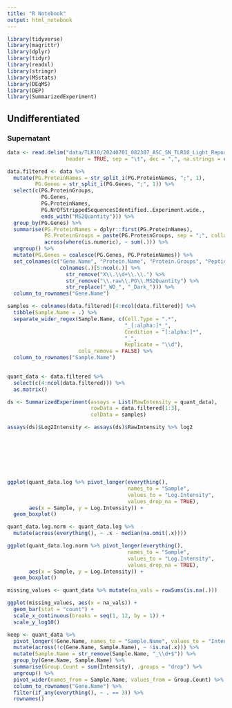 ```yaml
---
title: "R Notebook"
output: html_notebook
---
```


```r

library(tidyverse)
library(magrittr)
library(dplyr)
library(tidyr)
library(readxl)
library(stringr)
library(MSstats)
library(DEqMS)
library(DEP)
library(SummarizedExperiment)

```

## Undifferentiated

### Supernatant

```r

data <- read.delim("data/TLR10/20240701_082307_ASC_SN_TLR10_Light_Report.tsv", 
                   header = TRUE, sep = "\t", dec = ",", na.strings = c("NaN", "NA", ""))

data.filtered <- data %>%
  mutate(PG.ProteinNames = str_split_i(PG.ProteinNames, ";", 1),
         PG.Genes = str_split_i(PG.Genes, ";", 1)) %>%
  select(c(PG.ProteinGroups,
           PG.Genes,
           PG.ProteinNames,
           PG.NrOfStrippedSequencesIdentified..Experiment.wide.,
           ends_with("MS2Quantity"))) %>%
  group_by(PG.Genes) %>%
  summarise(PG.ProteinNames = dplyr::first(PG.ProteinNames),
            PG.ProteinGroups = paste(PG.ProteinGroups, sep = ";", collapse = ""),
            across(where(is.numeric), ~ sum(.))) %>%
  ungroup() %>%
  mutate(PG.Genes = coalesce(PG.Genes, PG.ProteinNames)) %>%
  set_colnames(c("Gene.Name", "Protein.Name", "Protein.Groups", "Peptides",
                 colnames(.)[5:ncol(.)] %>% 
                   str_remove("X\\.\\d+\\.\\.") %>% 
                   str_remove("\\.raw\\.PG\\.MS2Quantity") %>%
                   str_replace("_WO_", "_Dark_"))) %>%
  column_to_rownames("Gene.Name")

samples <- colnames(data.filtered)[4:ncol(data.filtered)] %>% 
  tibble(Sample.Name = .) %>% 
  separate_wider_regex(Sample.Name, c(Cell.Type = ".*", 
                                      "_[:alpha:]*_", 
                                      Condition = "[:alpha:]*", 
                                      "_", 
                                      Replicate = "\\d"),
                       cols_remove = FALSE) %>%
  column_to_rownames("Sample.Name")
  

quant_data <- data.filtered %>% 
  select(c(4:ncol(data.filtered))) %>% 
  as.matrix()

ds <- SummarizedExperiment(assays = List(RawIntensity = quant_data),
                           rowData = data.filtered[1:3],
                           colData = samples)

assays(ds)$Log2Intensity <- assays(ds)$RawIntensity %>% log2








ggplot(quant_data.log %>% pivot_longer(everything(), 
                                       names_to = "Sample", 
                                       values_to = "Log.Intensity",
                                       values_drop_na = TRUE), 
       aes(x = Sample, y = Log.Intensity)) +
  geom_boxplot()

quant_data.log.norm <- quant_data.log %>%
  mutate(across(everything(), ~ .x - median(na.omit(.x))))

ggplot(quant_data.log.norm %>% pivot_longer(everything(), 
                                       names_to = "Sample", 
                                       values_to = "Log.Intensity",
                                       values_drop_na = TRUE), 
       aes(x = Sample, y = Log.Intensity)) +
  geom_boxplot()

```

```r

missing_values <- quant_data %>% mutate(na_vals = rowSums(is.na(.)))

ggplot(missing_values, aes(x = na_vals)) + 
  geom_bar(stat = "count") +
  scale_x_continuous(breaks = seq(1, 12, by = 1)) +
  scale_y_log10()

```

```r

keep <- quant_data %>% 
  pivot_longer(!Gene.Name, names_to = "Sample.Name", values_to = "Intensity") %>%
  mutate(across(!c(Gene.Name, Sample.Name), ~ !is.na(.x))) %>%
  mutate(Sample.Name = str_remove(Sample.Name, "_\\d+$")) %>%
  group_by(Gene.Name, Sample.Name) %>%
  summarise(Group.Count = sum(Intensity), .groups = "drop") %>%
  ungroup() %>%
  pivot_wider(names_from = Sample.Name, values_from = Group.Count) %>%
  column_to_rownames("Gene.Name") %>%
  filter(if_any(everything(), ~ . == 3)) %>%
  rownames()
  

```

